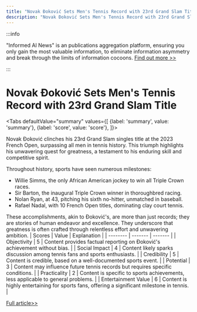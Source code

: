 ```yaml
---
title: "Novak Đoković Sets Men's Tennis Record with 23rd Grand Slam Title"
description: "Novak Đoković Sets Men's Tennis Record with 23rd Grand Slam Title"
---
```



:::info

"Informed AI News" is an publications aggregation platform, ensuring you only gain the most valuable information, to eliminate information asymmetry and break through the limits of information cocoons.  [Find out more >>](/docs/guides)

:::

# Novak Đoković Sets Men's Tennis Record with 23rd Grand Slam Title


<Tabs
	defaultValue="summary"
	values={[
	{label: 'summary', value: 'summary'},
	{label: 'score', value: 'score'},
]}>
<TabItem value="summary">


Novak Đoković clinches his 23rd Grand Slam singles title at the 2023 French Open, surpassing all men in tennis history. This triumph highlights his unwavering quest for greatness, a testament to his enduring skill and competitive spirit.

Throughout history, sports have seen numerous milestones:
- Willie Simms, the only African American jockey to win all Triple Crown races.
- Sir Barton, the inaugural Triple Crown winner in thoroughbred racing.
- Nolan Ryan, at 43, pitching his sixth no-hitter, unmatched in baseball.
- Rafael Nadal, with 10 French Open titles, dominating clay court tennis.

These accomplishments, akin to Đoković's, are more than just records; they are stories of human endeavor and excellence. They underscore that greatness is often crafted through relentless effort and unwavering ambition.
</TabItem>
<TabItem value="score">
	| Scores     | Value   | Explanation |
	| -------- | ------- | ------- |
	| Objectivity  | 5    | Content provides factual reporting on Đoković's achievement without bias.    |
	| Social Impact | 4     | Content likely sparks discussion among tennis fans and sports enthusiasts.    |
	| Credibility    | 5    | Content is credible, based on a well-documented sports event.    |
	| Potential    | 3    | Content may influence future tennis records but requires specific conditions.    |
	| Practicality    | 2    | Content is specific to sports achievements, less applicable to general problems.    |
	| Entertainment Value    | 6    | Content is highly entertaining for sports fans, offering a significant milestone in tennis.    |
</TabItem>
</Tabs>

[Full article>>](https://apnews.com/sports/belmont-stakes-tennis-boston-celtics-los-angeles-lakers-14fb3d51331058d16a460eaa316e905d)
